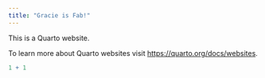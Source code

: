 ```yaml
---
title: "Gracie is Fab!"
---
```


This is a Quarto website.

To learn more about Quarto websites visit <https://quarto.org/docs/websites>.

```r
1 + 1
```
